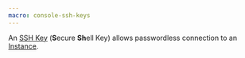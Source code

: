 ```yaml
---
macro: console-ssh-keys
---
```


An [SSH Key](/console/account/concepts/#ssh-key) (**S**ecure **Sh**ell Key) allows passwordless connection to an [Instance](/compute/instances/concepts/#instance).